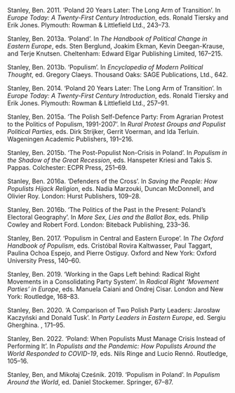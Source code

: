Stanley, Ben. 2011. ‘Poland 20 Years Later: The Long Arm of Transition’. In *Europe Today: A Twenty-First Century Introduction*, eds. Ronald Tiersky and Erik Jones. Plymouth: Rowman & Littlefield Ltd., 243–73.

Stanley, Ben. 2013a. ‘Poland’. In *The Handbook of Political Change in Eastern Europe*, eds. Sten Berglund, Joakim Ekman, Kevin Deegan-Krause, and Terje Knutsen. Cheltenham: Edward Elgar Publishing Limited, 167–215.

Stanley, Ben. 2013b. ‘Populism’. In *Encyclopedia of Modern Political Thought*, ed. Gregory Claeys. Thousand Oaks: SAGE Publications, Ltd., 642.

Stanley, Ben. 2014. ‘Poland 20 Years Later: The Long Arm of Transition’. In *Europe Today: A Twenty-First Century Introduction*, eds. Ronald Tiersky and Erik Jones. Plymouth: Rowman & Littlefield Ltd., 257–91.

Stanley, Ben. 2015a. ‘The Polish Self-Defence Party: From Agrarian Protest to the Politics of Populism, 1991-2007’. In *Rural Protest Groups and Populist Political Parties*, eds. Dirk Strijker, Gerrit Voerman, and Ida Terluin. Wageningen Academic Publishers, 191–216.

Stanley, Ben. 2015b. ‘The Post-Populist Non-Crisis in Poland’. In *Populism in the Shadow of the Great Recession*, eds. Hanspeter Kriesi and Takis S. Pappas. Colchester: ECPR Press, 251–69.

Stanley, Ben. 2016a. ‘Defenders of the Cross’. In *Saving the People: How Populists Hijack Religion*, eds. Nadia Marzouki, Duncan McDonnell, and Olivier Roy. London: Hurst Publishers, 109–28.

Stanley, Ben. 2016b. ‘The Politics of the Past in the Present: Poland’s Electoral Geography’. In *More Sex, Lies and the Ballot Box*, eds. Philip Cowley and Robert Ford. London: Biteback Publishing, 233–36.

Stanley, Ben. 2017. ‘Populism in Central and Eastern Europe’. In *The Oxford Handbook of Populism*, eds. Cristóbal Rovira Kaltwasser, Paul Taggart, Paulina Ochoa Espejo, and Pierre Ostiguy. Oxford and New York: Oxford University Press, 140–60.

Stanley, Ben. 2019. ‘Working in the Gaps Left behind: Radical Right Movements in a Consolidating Party System’. In *Radical Right ‘Movement Parties’ in Europe*, eds. Manuela Caiani and Ondrej Cisar. London and New York: Routledge, 168–83.

Stanley, Ben. 2020. ‘A Comparison of Two Polish Party Leaders: Jarosław Kaczyński and Donald Tusk’. In *Party Leaders in Eastern Europe*, ed. Sergiu Gherghina. , 171–95.

Stanley, Ben. 2022. ‘Poland: When Populists Must Manage Crisis Instead of Performing It’. In *Populists and the Pandemic: How Populists Around the World Responded to COVID-19*, eds. Nils Ringe and Lucio Rennó. Routledge, 105–16.

Stanley, Ben, and Mikołaj Cześnik. 2019. ‘Populism in Poland’. In *Populism Around the World*, ed. Daniel Stockemer. Springer, 67–87.
